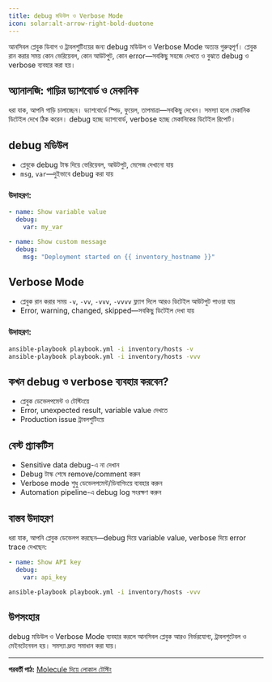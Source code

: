```yaml
---
title: debug মডিউল ও Verbose Mode
icon: solar:alt-arrow-right-bold-duotone
---
```


আনসিবল প্লেবুক ডিবাগ ও ট্রাবলশুটিংয়ের জন্য debug মডিউল ও Verbose Mode অত্যন্ত গুরুত্বপূর্ণ। প্লেবুক রান করার সময় কোন ভেরিয়েবল, কোন আউটপুট, কোন error—সবকিছু সহজে দেখতে ও বুঝতে debug ও verbose ব্যবহার করা হয়।

## অ্যানালজি: গাড়ির ড্যাশবোর্ড ও মেকানিক

ধরা যাক, আপনি গাড়ি চালাচ্ছেন। ড্যাশবোর্ডে স্পিড, ফুয়েল, তাপমাত্রা—সবকিছু দেখেন। সমস্যা হলে মেকানিক ডিটেইল দেখে ঠিক করেন। debug হচ্ছে ড্যাশবোর্ড, verbose হচ্ছে মেকানিকের ডিটেইল রিপোর্ট।

## debug মডিউল

- প্লেবুকে debug টাস্ক দিয়ে ভেরিয়েবল, আউটপুট, মেসেজ দেখানো যায়
- `msg`, `var`—দুইভাবে debug করা যায়

### উদাহরণ:
```yaml
- name: Show variable value
  debug:
    var: my_var

- name: Show custom message
  debug:
    msg: "Deployment started on {{ inventory_hostname }}"
```

## Verbose Mode

- প্লেবুক রান করার সময় `-v`, `-vv`, `-vvv`, `-vvvv` ফ্ল্যাগ দিলে আরও ডিটেইল আউটপুট পাওয়া যায়
- Error, warning, changed, skipped—সবকিছু ডিটেইল দেখা যায়

### উদাহরণ:
```bash
ansible-playbook playbook.yml -i inventory/hosts -v
ansible-playbook playbook.yml -i inventory/hosts -vvv
```

## কখন debug ও verbose ব্যবহার করবেন?

- প্লেবুক ডেভেলপমেন্ট ও টেস্টিংয়ে
- Error, unexpected result, variable value দেখতে
- Production issue ট্রাবলশুটিংয়ে

## বেস্ট প্র্যাকটিস

- Sensitive data debug-এ না দেখান
- Debug টাস্ক শেষে remove/comment করুন
- Verbose mode শুধু ডেভেলপমেন্ট/ডিবাগিংয়ে ব্যবহার করুন
- Automation pipeline-এ debug log সংরক্ষণ করুন

## বাস্তব উদাহরণ

ধরা যাক, আপনি প্লেবুক ডেভেলপ করছেন—debug দিয়ে variable value, verbose দিয়ে error trace দেখছেন:

```yaml
- name: Show API key
  debug:
    var: api_key
```

```bash
ansible-playbook playbook.yml -i inventory/hosts -vvv
```

## উপসংহার

debug মডিউল ও Verbose Mode ব্যবহার করলে আনসিবল প্লেবুক আরও নির্ভরযোগ্য, ট্রাবলশুটেবল ও মেইনটেনেবল হয়। সমস্যা দ্রুত সমাধান করা যায়।

---

**পরবর্তী পাঠ:** [Molecule দিয়ে লোকাল টেস্টিং](/ansible/molecule-testing)
